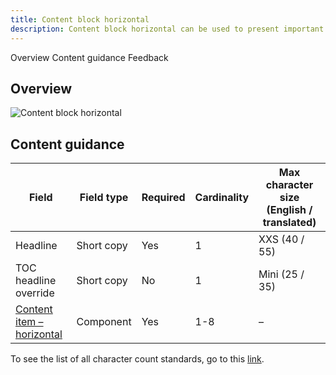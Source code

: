 ```yaml
---
title: Content block horizontal
description: Content block horizontal can be used to present important areas of interest relating to your topic, such as products or solutions.
---
```



<ComponentDescription name="Content block horizontal" type="layout" />

<AnchorLinks>
<AnchorLink>Overview</AnchorLink>
<AnchorLink>Content guidance</AnchorLink>
<AnchorLink>Feedback</AnchorLink>

</AnchorLinks>

<ResourceLinks name="Content block horizontal" type="layout" />

## Overview

<Row>
<Column colMd={6} colLg={8}>

![Content block horizontal](../../images/component/content-block-horizontal/contentblockhorizontal-overview.png)

</Column>
</Row>


## Content guidance

| Field                                                                                                                   | Field type | Required | Cardinality | Max character size (English / translated) |
| ----------------------------------------------------------------------------------------------------------------------- | ---------- | -------- | ----------- | ----------------------------------------- |
| Headline                                                                                                                | Short copy | Yes      | 1           | XXS (40 / 55)                             |
| TOC headline override                                                                                                   | Short copy | No       | 1           | Mini (25 / 35)                            |
| [Content item – horizontal](https://www.ibm.com/standards/carbon/components/content-item-horizontal) | Component  | Yes      | 1-8         | –                                         |

To see the list of all character count standards, go to this <a href="https://github.com/carbon-design-system/carbon-for-ibm-dotcom-website/wiki/Character-count-standards" target="_blank" rel="noreferrer noopener nofollow">link</a>.

<ComponentFooter name="Content block horizontal" type="layout" />
